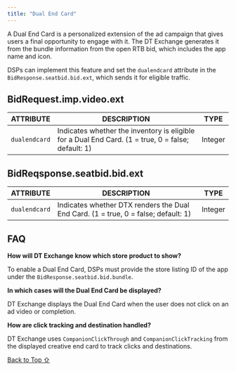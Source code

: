 ```yaml
---
title: "Dual End Card"
---
```


A Dual End Card is a personalized extension of the ad campaign that gives users a final opportunity to engage with it. The DT Exchange generates it from the bundle information from the open RTB bid, which includes the app name and icon.

DSPs can implement this feature and set the `dualendcard` attribute in the `BidResponse.seatbid.bid.ext`, which sends it for eligible traffic.

## BidRequest.imp.video.ext

| **ATTRIBUTE** | **DESCRIPTION**                                                                                    | **TYPE** |
| ------------- | -------------------------------------------------------------------------------------------------- | -------- |
| `dualendcard` | Indicates whether the inventory is eligible for a Dual End Card. (1 = true, 0 = false; default: 1) | Integer  |

## BidReqsponse.seatbid.bid.ext

| **ATTRIBUTE** | **DESCRIPTION**                                                                    | **TYPE** |
| ------------- | ---------------------------------------------------------------------------------- | -------- |
| `dualendcard` | Indicates whether DTX renders the Dual End Card. (1 = true, 0 = false; default: 1) | Integer  |

## FAQ

**How will DT Exchange know which store product to show?**

To enable a Dual End Card, DSPs must provide the store listing ID of the app under the `BidResponse.seatbid.bid.bundle`.

**In which cases will the Dual End Card be displayed?**

DT Exchange displays the Dual End Card when the user does not click on an ad video or completion.

**How are click tracking and destination handled?**

DT Exchange uses `CompanionClickThrough` and `CompanionClickTracking` from the displayed creative end card to track clicks and destinations.

[Back to Top ⇧](#top)
